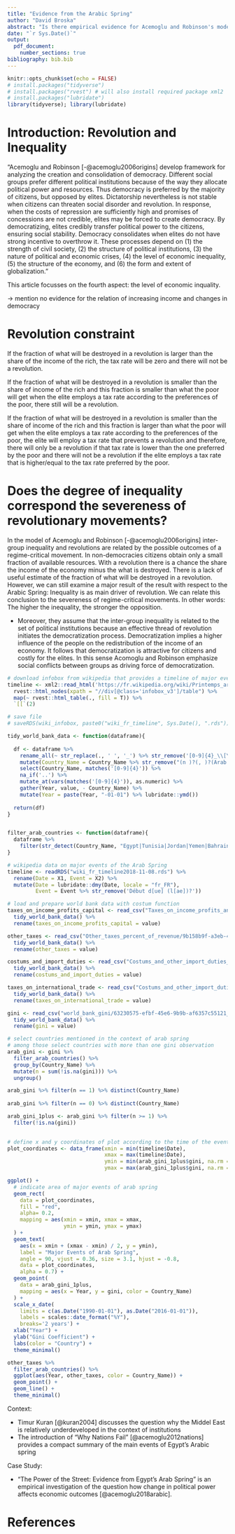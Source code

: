 ```yaml
---
title: "Evidence from the Arabic Spring"
author: "David Broska"
abstract: "Is there empirical evidence for Acemoglu and Robinson's model from the Arabic Spring? More precisely, under which conditions does inquality predict a revolution? The analyses will present an overview of the outcomes of the revolution."
date: "`r Sys.Date()`"
output: 
  pdf_document: 
    number_sections: true
bibliography: bib.bib
---
```


```r
knitr::opts_chunk$set(echo = FALSE)
# install.packages("tidyverse")
# install.packages("rvest") # will also install required package xml2
# install.packages("lubridate")
library(tidyverse); library(lubridate)
```

# Introduction: Revolution and Inequality

"Acemoglu and Robinson [-@acemoglu2006origins] develop framework for analyzing the creation and consolidation of democracy. Different social groups prefer different political institutions because of the way they allocate political power and resources. Thus democracy is preferred by the majority of citizens, but opposed by elites. Dictatorship nevertheless is not stable when citizens can threaten social disorder and revolution. In response, when the costs of repression are sufficiently high and promises of concessions are not credible, elites may be forced to create democracy. By democratizing, elites credibly transfer political power to the citizens, ensuring social stability. Democracy consolidates when elites do not have strong incentive to overthrow it. These processes depend on (1) the strength of civil society, (2) the structure of political institutions, (3) the nature of political and economic crises, (4) the level of economic inequality, (5) the structure of the economy, and (6) the form and extent of globalization."

This article focusses on the fourth aspect: the level of economic inquality. 

-> mention no evidence for the relation of increasing income and changes in democracy

# Revolution constraint

If the fraction of what will be destroyed in a revolution is larger than the share of the income of the rich, the tax rate will be zero and there will not be a revolution.

If the fraction of what will be destroyed in a revolution is smaller than the share of income of the rich and this fraction is smaller than what the poor will get when the elite employs a tax rate according to the preferences of the poor, there still will be a revolution.

If the fraction of what will be destroyed in a revolution is smaller than the share of income of the rich and this fraction is larger than what the poor will get when the elite employs a tax rate according to the preferences of the poor, the elite will employ a tax rate that prevents a revolution and therefore, there will only be a revolution if that tax rate is lower than the one preferred by the poor and there will not be a revolution if the elite employs a tax rate that is higher/equal to the tax rate preferred by the poor.

# Does the degree of inequality correspond the severeness of revolutionary movements?

In the model of Acemoglu and Robinson [-@acemoglu2006origins] inter-group inequality and revolutions are related by the possible outcomes of a regime-critical movement. In non-democracies citizens obtain only a small fraction of available resources. With a revolution there is a chance the share the income of the economy minus the what is destroyed. There is a lack of useful estimate of the fraction of what will be destroyed in a revolution. However, we can still examine a major result of the result with respect to the Arabic Spring: Inequality is as main driver of revolution. We can relate this conclusion to the severeness of regime-critical movements. In other words: The higher the inequality, the stronger the opposition.

- Moreover, they assume that the inter-group inequality is related to the set of political institutions because an effective thread of revolution initiates the democratization process. Democratization implies a higher influence of the people on the redistribution of the income of an economy. It follows that democratization is attractive for citizens and costly for the elites. In this sense Acomoglu and Robinson emphasize social conflicts between groups as driving force of democratization.


```r
# download infobox from wikipedia that provides a timeline of major events 
timeline <- xml2::read_html('https://fr.wikipedia.org/wiki/Printemps_arabe') %>% 
  rvest::html_nodes(xpath = "//div[@class='infobox_v3']/table") %>% 
  map(~ rvest::html_table(., fill = T)) %>% 
  `[[`(2) 

# save file  
# saveRDS(wiki_infobox, paste0("wiki_fr_timeline", Sys.Date(), ".rds")) 
```


```r
tidy_world_bank_data <- function(dataframe){
  
  df <- dataframe %>% 
    rename_all(~ str_replace(., ' ', '_') %>% str_remove('[0-9]{4}_\\[YR') %>% str_remove('\\]$')) %>% 
    mutate(Country_Name = Country_Name %>% str_remove("(n )?(, )?(Arab )?Rep.(blic)?")) %>% 
    select(Country_Name, matches('[0-9]{4}')) %>% 
    na_if('..') %>% 
    mutate_at(vars(matches('[0-9]{4}')), as.numeric) %>%
    gather(Year, value, - Country_Name) %>% 
    mutate(Year = paste(Year, "-01-01") %>% lubridate::ymd())
  
  return(df)
}


filter_arab_countries <- function(dataframe){
  dataframe %>% 
    filter(str_detect(Country_Name, "Egypt|Tunisia|Jordan|Yemen|Bahrain|Libya|Syria|Morocco"))
}

```


```r
# wikipedia data on major events of the Arab Spring
timeline <- readRDS("wiki_fr_timeline2018-11-08.rds") %>% 
  rename(Date = X1, Event = X2) %>% 
  mutate(Date = lubridate::dmy(Date, locale = "fr_FR"), 
         Event = Event %>% str_remove('Début d[ue] (l[ae])?'))

# load and prepare world bank data with costum function 
taxes_on_income_profits_capital <- read_csv("Taxes_on_income_profits_and_capital_gains_percent_of_revenue/0d52d1bc-db61-47c7-93d3-ee204c304426_Data.csv") %>% 
  tidy_world_bank_data() %>% 
  rename(taxes_on_income_profits_capital = value)

other_taxes <- read_csv("Other_taxes_percent_of_revenue/9b158b9f-a3eb-47e6-8af9-d96474fed701_Data.csv") %>% 
  tidy_world_bank_data() %>% 
  rename(other_taxes = value)

costums_and_import_duties <- read_csv("Costums_and_other_import_duties_percent_of_tax_revenue/baee911a-96eb-4e8b-8b87-210625131ecc_Data.csv") %>% 
  tidy_world_bank_data() %>% 
  rename(costums_and_import_duties = value)

taxes_on_international_trade <- read_csv("Costums_and_other_import_duties_percent_of_tax_revenue/baee911a-96eb-4e8b-8b87-210625131ecc_Data.csv") %>% 
  tidy_world_bank_data() %>% 
  rename(taxes_on_international_trade = value)

gini <- read_csv("world_bank_gini/63230575-efbf-45e6-9b9b-af6357c55121_Data.csv") %>% 
  tidy_world_bank_data() %>% 
  rename(gini = value)

```


```r
# select countries mentioned in the context of arab spring 
# among those select countries with more than one gini observation 
arab_gini <- gini %>% 
  filter_arab_countries() %>% 
  group_by(Country_Name) %>% 
  mutate(n = sum(!is.na(gini))) %>% 
  ungroup()

arab_gini %>% filter(n == 1) %>% distinct(Country_Name)
  
arab_gini %>% filter(n == 0) %>% distinct(Country_Name)

arab_gini_1plus <- arab_gini %>% filter(n >= 1) %>% 
  filter(!is.na(gini))
  
```

```r
# define x and y coordinates of plot according to the time of the event
plot_coordinates <- data_frame(xmin = min(timeline$Date),
                               xmax = max(timeline$Date),
                               ymin = min(arab_gini_1plus$gini, na.rm = T),
                               ymax = max(arab_gini_1plus$gini, na.rm = T))

ggplot() +
  # indicate area of major events of arab spring
  geom_rect(
    data = plot_coordinates, 
    fill = "red",
    alpha= 0.2,
    mapping = aes(xmin = xmin, xmax = xmax, 
                  ymin = ymin, ymax = ymax)
  ) +
  geom_text(
    aes(x = xmin + (xmax - xmin) / 2, y = ymin), 
    label = "Major Events of Arab Spring",
    angle = 90, vjust = 0.36, size = 3.1, hjust = -0.8, 
    data = plot_coordinates, 
    alpha = 0.7) +
  geom_point(
    data = arab_gini_1plus, 
    mapping = aes(x = Year, y = gini, color = Country_Name)
  ) +
  scale_x_date(
    limits = c(as.Date("1990-01-01"), as.Date("2016-01-01")), 
    labels = scales::date_format("%Y"), 
    breaks='2 years') + 
  xlab("Year") + 
  ylab("Gini Coefficient") + 
  labs(color = "Country") +
  theme_minimal()
```



```r
other_taxes %>% 
  filter_arab_countries() %>% 
  ggplot(aes(Year, other_taxes, color = Country_Name)) + 
  geom_point() + 
  geom_line() +
  theme_minimal()
```




Context: 

- Timur Kuran [@kuran2004] discusses the question why the Middel East is relatively underdeveloped in the context of institutions
- The introduction of "Why Nations Fail" [@acemoglu2012nations] provides a compact summary of the main events of Egypt's Arabic spring

Case Study: 

- "The Power of the Street: Evidence from Egypt’s Arab Spring" is an empirical investigation of the question how change in political power affects economic outcomes [@acemoglu2018arabic].



# References